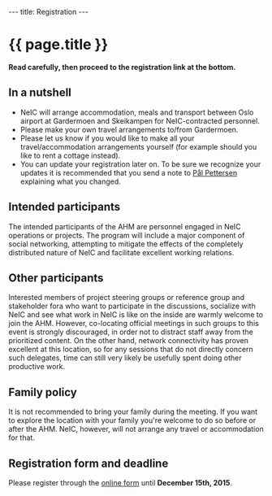 ---
title: Registration
---

= {{ page.title }} =

'''Read carefully, then proceed to the registration link at the bottom.'''

== In a nutshell ==
* NeIC will arrange accommodation, meals and transport between Oslo airport at Gardermoen and Skeikampen for NeIC-contracted personnel.
* Please make your own travel arrangements to/from Gardermoen. 
* Please let us know if you would like to make all your travel/accommodation arrangements yourself (for example should you like to rent a cottage instead).
* You can update your registration later on. To be sure we recognize your updates it is recommended that you send a note to [mailto:paal.pettersen@nordforsk.org Pål Pettersen] explaining what you changed.

== Intended participants ==
The intended participants of the AHM are personnel engaged in NeIC operations or projects. The program will include a major component of social networking, attempting to mitigate the effects of the completely distributed nature of NeIC and facilitate excellent working relations.

== Other participants ==
Interested members of project steering groups or reference group and stakeholder fora who want to participate in the discussions, socialize with NeIC and see what work in NeIC is like on the inside are warmly welcome to join the AHM. However, co-locating official meetings in such groups to this event is strongly discouraged, in order not to distract staff away from the prioritized content. On the other hand, network connectivity has proven excellent at this location, so for any sessions that do not directly concern such delegates, time can still very likely be usefully spent doing other productive work. 

== Family policy ==
It is not recommended to bring your family during the meeting. If you want to explore the location with your family you're welcome to do so before or after the AHM. NeIC, however, will not arrange any travel or accommodation for that.

== Registration form and deadline ==

Please register through the [[https://nettskjema.uio.no/answer/69141.html|online form]] until '''December 15th, 2015'''.

